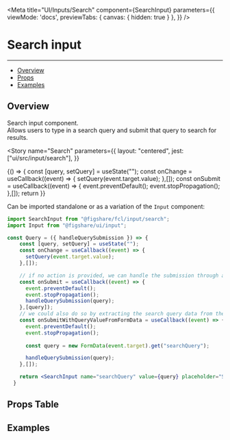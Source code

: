 

<Meta 
  title="UI/Inputs/Search" 
  component={SearchInput}
  parameters={{
    viewMode: 'docs',
    previewTabs: { 
      canvas: { hidden: true } 
     },
  }} 
/>

# Search input
---

- [Overview](#overview)
- [Props](#props-table)
- [Examples](#examples)

## Overview

Search input component.   
Allows users to type in a search query and submit that query to search for results.

<Story 
  name="Search" 
  parameters={{
    layout: "centered",
    jest: ["ui/src/input/search"],
  }}
>
  {() => {
    const [query, setQuery] = useState("");
    const onChange = useCallback((event) => {
      setQuery(event.target.value);
    },[]);
    const onSubmit = useCallback((event) => {
      event.preventDefault();
      event.stopPropagation();
    },[]);
    return <SearchInput id="searchQuery" placeholder="Search..." value={query} onChange={onChange} onSubmit={onSubmit}/>
  }}
</Story>

Can be imported standalone or as a variation of the `Input` component:

```jsx
import SearchInput from "@figshare/fcl/input/search";
import Input from "@figshare/ui/input";

const Query = ({ handleQuerySubmission }) => {
    const [query, setQuery] = useState("");
    const onChange = useCallback((event) => {
      setQuery(event.target.value);
    },[]);

    // if no action is provided, we can handle the submission through a function
    const onSubmit = useCallback((event) => {
      event.preventDefault();
      event.stopPropagation();
      handleQuerySubmission(query);
    },[query]);
    // we could also do so by extracting the search query data from the wrapping form node
    const onSubmitWithQueryValueFromFormData = useCallback((event) => {
      event.preventDefault();
      event.stopPropagation();
      
      const query = new FormData(event.target).get("searchQuery");

      handleQuerySubmission(query);
    },[]);

    return <SearchInput name="searchQuery" value={query} placeholder="Search..." onChange={onChange} onSubmit={onSubmit}/>
  }
```

## Props Table

<ArgsTable of={SearchInput} />

## Examples

<Canvas>
  <SearchInput size="S" theme="default" placeholder="Default theme" />
  <SearchInput size="S" theme="underline" placeholder="Underline theme" />
  <SearchInput size="S" theme="default" error={true} placeholder="Default theme - error" />
  <SearchInput size="S" theme="underline" error={true} placeholder="Underline theme - error" />
  <SearchInput size="S" theme="default" disabled={true} placeholder="Default theme - disabled" />
  <SearchInput size="S" theme="underline" disabled={true} placeholder="Underline theme - disabled" />
</Canvas>

<Canvas>
  <SearchInput size="L" theme="default" placeholder="Default theme" />
  <SearchInput size="L" theme="underline" placeholder="Underline theme" />
  <SearchInput size="L" theme="default" error={true} placeholder="Default theme - error" />
  <SearchInput size="L" theme="underline" error={true} placeholder="Underline theme - error" />
  <SearchInput size="L" theme="default" disabled={true} placeholder="Default theme - disabled" />
  <SearchInput size="L" theme="underline" disabled={true} placeholder="Underline theme - disabled" />
</Canvas>